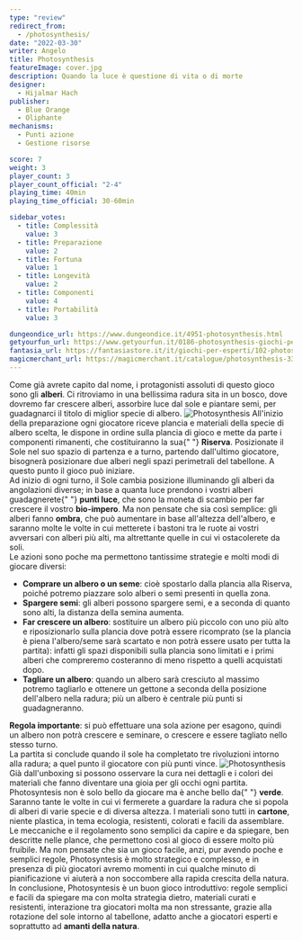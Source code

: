 ```yaml
---
type: "review"
redirect_from:
  - /photosynthesis/
date: "2022-03-30"
writer: Angelo
title: Photosynthesis
featureImage: cover.jpg
description: Quando la luce è questione di vita o di morte
designer:
  - Hijalmar Hach
publisher:
  - Blue Orange
  - Oliphante
mechanisms:
  - Punti azione
  - Gestione risorse

score: 7
weight: 3
player_count: 3
player_count_official: "2-4"
playing_time: 40min
playing_time_official: 30-60min

sidebar_votes:
  - title: Complessità
    value: 3
  - title: Preparazione
    value: 2
  - title: Fortuna
    value: 1
  - title: Longevità
    value: 2
  - title: Componenti
    value: 4
  - title: Portabilità
    value: 3

dungeondice_url: https://www.dungeondice.it/4951-photosynthesis.html
getyourfun_url: https://www.getyourfun.it/0186-photosynthesis-giochi-per-famiglia.html
fantasia_url: https://fantasiastore.it/it/giochi-per-esperti/102-photosynthesis.html
magicmerchant_url: https://magicmerchant.it/catalogue/photosynthesis-33138/
---
```


<Setting>
  Come già avrete capito dal nome, i protagonisti assoluti di questo gioco sono
  gli <strong>alberi</strong>. Ci ritroviamo in una bellissima radura sita in un
  bosco, dove dovremo far crescere alberi, assorbire luce dal sole e piantare
  semi, per guadagnarci il titolo di miglior specie di albero.
</Setting>

<img src="./game1.jpg" alt="Photosynthesis" />

<Rules>
  All'inizio della preparazione ogni giocatore riceve plancia e materiali della
  specie di albero scelta, le dispone in ordine sulla plancia di gioco e mette
  da parte i componenti rimanenti, che costituiranno la sua{" "}
  <strong>Riserva</strong>. Posizionate il Sole nel suo spazio di partenza e a
  turno, partendo dall'ultimo giocatore, bisognerà posizionare due alberi negli
  spazi perimetrali del tabellone. A questo punto il gioco può iniziare.
  <br /> Ad inizio di ogni turno, il Sole cambia posizione illuminando gli alberi
  da angolazioni diverse; in base a quanta luce prendono i vostri alberi guadagnerete{" "}
  <strong>punti luce</strong>, che sono la moneta di scambio per far crescere il
  vostro <strong> bio-impero</strong>. Ma non pensate che sia così semplice: gli
  alberi fanno <strong>ombra</strong>, che può aumentare in base all'altezza dell'albero,
  e saranno molte le volte in cui metterete i bastoni tra le ruote ai vostri avversari
  con alberi più alti, ma altrettante quelle in cui vi ostacolerete da soli.
  <br />
  Le azioni sono poche ma permettono tantissime strategie e molti modi di giocare
  diversi:
  <ul>
    <li>
      <strong>Comprare un albero o un seme</strong>: cioè spostarlo dalla
      plancia alla Riserva, poiché potremo piazzare solo alberi o semi presenti
      in quella zona.
    </li>
    <li>
      <strong>Spargere semi</strong>: gli alberi possono spargere semi, e a
      seconda di quanto sono alti, la distanza della semina aumenta.
    </li>
    <li>
      <strong>Far crescere un albero</strong>: sostituire un albero più piccolo
      con uno più alto e riposizionarlo sulla plancia dove potrà essere
      ricomprato (se la plancia è piena l'albero/seme sarà scartato e non potrà
      essere usato per tutta la partita): infatti gli spazi disponibili sulla
      plancia sono limitati e i primi alberi che compreremo costeranno di meno
      rispetto a quelli acquistati dopo.
    </li>
    <li>
      <strong>Tagliare un albero</strong>: quando un albero sarà cresciuto al
      massimo potremo tagliarlo e ottenere un gettone a seconda della posizione
      dell'albero nella radura; più un albero è centrale più punti si
      guadagneranno.
    </li>
  </ul>
  <strong>Regola importante</strong>: si può effettuare una sola azione per esagono,
  quindi un albero non potrà crescere e seminare, o crescere e essere tagliato nello
  stesso turno.
  <br />
  La partita si conclude quando il sole ha completato tre rivoluzioni intorno alla
  radura; a quel punto il giocatore con più punti vince.
</Rules>

<img src="./game2.jpg" alt="Photosynthesis" />

<Feedback>
  Già dall'unboxing si possono osservare la cura nei dettagli e i colori dei
  materiali che fanno diventare una gioia per gli occhi ogni partita.
  Photosyntesis non è solo bello da giocare ma è anche bello da{" "}
  <strong>verde</strong>. Saranno tante le volte in cui vi fermerete a guardare
  la radura che si popola di alberi di varie specie e di diversa altezza. I
  materiali sono tutti in <strong>cartone</strong>, niente plastica, in tema
  ecologia, resistenti, colorati e facili da assemblare.
  <br />
  Le meccaniche e il regolamento sono semplici da capire e da spiegare, ben
  descritte nelle plance, che permettono così al gioco di essere molto più
  fruibile. Ma non pensate che sia un gioco facile, anzi, pur avendo poche e
  semplici regole, Photosyntesis è molto strategico e complesso, e in presenza
  di più giocatori avremo momenti in cui qualche minuto di pianificazione vi
  aiuterà a non soccombere alla rapida crescita della natura.
  <br />
  In conclusione, Photosyntesis è un buon gioco introduttivo: regole semplici e
  facili da spiegare ma con molta strategia dietro, materiali curati e
  resistenti, interazione tra giocatori molta ma non stressante, grazie alla
  rotazione del sole intorno al tabellone, adatto anche a giocatori esperti e
  soprattutto ad <strong>amanti della natura</strong>.
</Feedback>

<Instagram id="CbuZxDDDoad" />
